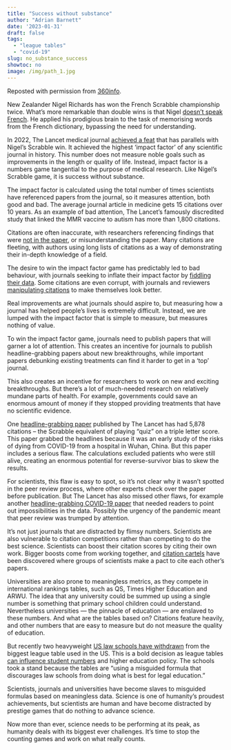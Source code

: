 ```yaml
---
title: "Success without substance"
author: "Adrian Barnett"
date: '2023-01-31'
draft: false
tags:
  - "league tables"
  - "covid-19"
slug: no_substance_success
showtoc: no
image: /img/path_1.jpg
---
```


Reposted with permission from [360info](https://360info.org/success-without-substance/).

New Zealander Nigel Richards has won the French Scrabble championship twice. What’s more remarkable than double wins is that Nigel [doesn’t speak French](https://www.npr.org/sections/thetwo-way/2015/07/21/424980378/winner-of-french-scrabble-title-does-not-speak-french). He applied his prodigious brain to the task of memorising words from the French dictionary, bypassing the need for understanding.

In 2022, The Lancet medical journal [achieved a feat](https://retractionwatch.com/2022/06/28/the-lancet-more-than-doubles-its-impact-factor-eclipsing-nejm-for-the-first-time-ever/) that has parallels with Nigel’s Scrabble win. It achieved the highest ‘impact factor’ of any scientific journal in history. This number does not measure noble goals such as improvements in the length or quality of life. Instead, impact factor is a numbers game tangential to the purpose of medical research. Like Nigel’s Scrabble game, it is success without substance. 

The impact factor is calculated using the total number of times scientists have referenced papers from the journal, so it measures attention, both good and bad. The average journal article in medicine gets 15 citations over 10 years. As an example of bad attention, The Lancet’s famously discredited study that linked the MMR vaccine to autism has more than 1,800 citations. 

Citations are often inaccurate, with researchers referencing findings that were [not in the paper](https://portlandpress.com/clinsci/article/135/5/671/227884/How-accurate-are-citations-of-frequently-cited), or misunderstanding the paper. Many citations are fleeting, with authors using long lists of citations as a way of demonstrating their in-depth knowledge of a field. 

The desire to win the impact factor game has predictably led to bad behaviour, with journals seeking to inflate their impact factor by [fiddling their data](https://link.springer.com/article/10.1007/s00005-008-0024-5). Some citations are even corrupt, with journals and reviewers [manipulating citations](https://www.nature.com/articles/d41586-020-02378-2) to make themselves look better.

Real improvements are what journals should aspire to, but measuring how a journal has helped people’s lives is extremely difficult. Instead, we are lumped with the impact factor that is simple to measure, but measures nothing of value. 

To win the impact factor game, journals need to publish papers that will garner a lot of attention. This creates an incentive for journals to publish headline-grabbing papers about new breakthroughs, while important papers debunking existing treatments can find it harder to get in a ‘top’ journal. 

This also creates an incentive for researchers to work on new and exciting breakthroughs. But there’s a lot of much-needed research on relatively mundane parts of health. For example, governments could save an enormous amount of money if they stopped providing treatments that have no scientific evidence. 

One [headline-grabbing paper](https://www.thelancet.com/journals/lancet/article/PIIS0140-6736(20)30566-3/fulltext) published by The Lancet has had 5,878 citations – the Scrabble equivalent of playing “quiz” on a triple letter score. This paper grabbed the headlines because it was an early study of the risks of dying from COVID-19 from a hospital in Wuhan, China. But this paper includes a serious flaw. The calculations excluded patients who were still alive, creating an enormous potential for reverse-survivor bias to skew the results.

For scientists, this flaw is easy to spot, so it’s not clear why it wasn’t spotted in the peer review process, where other experts check over the paper before publication. But The Lancet has also missed other flaws, for example another [headline-grabbing COVID-19 paper](https://www.the-scientist.com/features/the-surgisphere-scandal-what-went-wrong--67955) that needed readers to point out impossibilities in the data. Possibly the urgency of the pandemic meant that peer review was trumped by attention.

It’s not just journals that are distracted by flimsy numbers. Scientists are also vulnerable to citation competitions rather than competing to do the best science. Scientists can boost their citation scores by citing their own work. Bigger boosts come from working together, and [citation cartels](https://blog.frontiersin.org/2017/01/03/citations-cartels-an-emerging-problem-in-scientific-publishing/) have been discovered where groups of scientists make a pact to cite each other’s papers.

Universities are also prone to meaningless metrics, as they compete in international rankings tables, such as QS, Times Higher Education and ARWU. The idea that any university could be summed up using a single number is something that primary school children could understand. Nevertheless universities — the pinnacle of education — are enslaved to these numbers. And what are the tables based on? Citations feature heavily, and other numbers that are easy to measure but do not measure the quality of education.

But recently two heavyweight [US law schools have withdrawn](https://www.theguardian.com/us-news/2022/nov/17/yale-harvard-law-school-us-news-world-report-rankings) from the biggest league table used in the US. This is a bold decision as league tables [can influence student numbers](https://rss.onlinelibrary.wiley.com/doi/epdf/10.1111/1740-9713.01663) and higher education policy. The schools took a stand because the tables are “using a misguided formula that discourages law schools from doing what is best for legal education.”

Scientists, journals and universities have become slaves to misguided formulas based on meaningless data. Science is one of humanity’s proudest achievements, but scientists are human and have become distracted by prestige games that do nothing to advance science.

Now more than ever, science needs to be performing at its peak, as humanity deals with its biggest ever challenges. It’s time to stop the counting games and work on what really counts.
